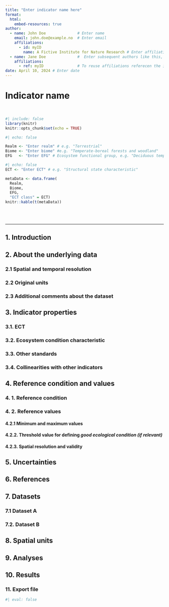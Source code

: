 ```yaml
---
title: "Enter indicator name here"
format: 
  html:
    embed-resources: true
author:
  - name: John Doe              # Enter name
    email: john.doe@example.no  # Enter email
    affiliations:
      - id: myID
        name: A Fictive Institute for Nature Research # Enter affiliations
  - name: Jane Doe              #  Enter subsequent authors like this, or remove if not relevant
    affiliations:
      - ref: myID               # To reuse affiliations referecen the id like this
date: April 10, 2024 # Enter date 
---
```


<!--# This is a template for how to document the indicator analyses. Make sure also to not change the order, or modify, the headers, unless you really need to. This is because it easier to read if all the indicators are presented using the same layout. If there is one header where you don't have anything to write, just leave the header as is, and dont write anything below it. If you are providing code, Be careful to annotate and comment on every step in the analysis.-->

# Indicator name

<!--# Replace 'indicator name' with your the actual indicator name -->

<br />

<!--# Load all you dependencies here -->

```r
#| include: false
library(knitr)
knitr::opts_chunk$set(echo = TRUE)
```

<!--# Use the IUCN Global Ecosystem Typology (GET) to describe which ecosystem the indicator belongs to. https://doi.org/10.2305/IUCN.CH.2020.13.en. If the indicator covers more than one category in the GET, choose the most prominent one here, and use the text to elaborate on the ecosystem affiliations. -->

```r
#| echo: false

Realm <- "Enter realm" # e.g. "Terrestrial"
Biome <- "Enter biome" #e.g. "Temperate-boreal forests and woodland"
EFG   <- "Enter EFG" # Ecosystem functional group, e.g. "Deciduous temperate forests"
```

<!--# Enter the ecosystem condition typology (ECT) class that your indicator best adhers too (10.3897/oneeco.6.e58218) -->

```r
#| echo: false
ECT <- "Enter ECT" # e.g. "Structural state characteristic"
```

```r
metaData <- data.frame(
  Realm,
  Biome,
  EFG, 
  "ECT class" = ECT)
knitr::kable(t(metaData))

```

<!--# Don't remove these three html lines -->

<br /> <br />

<hr />

<!--# Document you work below.  -->

## 1. Introduction

<!--# Describe the indicator in general terms. It is a good idea to include a bullet point list of the spesific steps in the workflow -->

## 2. About the underlying data

<!--# Describe the data you have used, it's origin, biases, avaiabilit ect.-->

### 2.1 Spatial and temporal resolution

<!--# Describe the temporal and spatial resolution of the data used-->

### 2.2 Original units

<!--# What are the original units for the most relevant  variables in the data-->

### 2.3 Additional comments about the dataset

<!--# Text here -->

## 3. Indicator properties

### 3.1. ECT

<!--# Describe the rationale for assigning the indicator to the ECT class -->

### 3.2. Ecosystem condition characteristic

<!--# Describe the ecosystem condition characteristic represneted in the indicator. See 10.3897/oneeco.6.e58218 for information on what these characteristics might be. -->

### 3.3. Other standards

<!--# Add text about other spesific standards, e.g. natinoal standards, and how the indicator relates to these -->

### 3.4. Collinearities with other indicators

<!--# Describe known collinearities with other metrices (indicators or variables) that could become problematic if they were also included in the same Ecosystem Condition Assessment as the indicator described here. -->

## 4. Reference condition and values

### 4. 1. Reference condition

<!--# Define the reference condition (or refer to where it is defined). Note the destinction between reference condition and reference values 10.3897/oneeco.5.e58216  -->

### 4. 2. Reference values

#### 4.2.1 Minimum and maximum values

<!--# Describe the reference values used to set the lower and upper limits on the normative indicator scale. Why was the current option chosen and how were the reference values quantified? If the reference values are calculated as part of the analyses further down, please repeat the main information here. -->

#### 4.2.2. Threshold value for defining *good ecological condition (if relevant)*

<!--# Describe the different reference values here and the justification for using these -->

#### 4.2.3. Spatial resolution and validity 

<!--# Describe the spatial resolution of the reference values. E.g. is it defined as a fixed value for all areas, or does it vary. Also, at what spatial scale is the reference values valid? For example, if the reference value has a regional resolution (varies between regions), it might mean that it is only valid and correct to use for scaling local variable values that are first aggregated to regional scale. However, sometimes the reference value is insensitive to this and can be used to scale variables at the local (e.g. plot) scale.  -->

## 5. Uncertainties

<!--# Describe the main uncertainties or sources of error in the indicator or the underlying data. -->

## 6. References

<!--# You can add references manually or use a citation manager and add intext citations as with crossreferencing and hyperlinks. See https://quarto.org/docs/authoring/footnotes-and-citations.html -->

## 7. Datasets

<!--# Describe the unique datasets seperately under seperate headers (Dataset A, Dataset B, etc.-->

### 7.1 Dataset A

<!--# Describe the main dataset, typicaly the one containing the variable of (most) interest. Change the header from Dataset A to the name of the actuall dataset. -->

### 7.2. Dataset B

<!--# Describe additional datasets in a similar was as above. Deleteor add ned subheaders as needed. -->

## 8. Spatial units

<!--# Describe the spatial units that you rely on in your analyses. Highlight the spatial units (the resolution) that the indicator values should be interpretted at. Potential spatial delineation data should eb introduced under 7.1. Datasets. We recomend using the SEEA EA terminology opf Basic Spatial Units (BSU), Ecosystem Asses (EA) and Ecosystem Accounting Area (EAA). -->

## 9. Analyses

<!--# Use this header for documenting the analyses. Put code in seperate code chunks, and annotate the code in between using normal text (i.e. between the chunks, and try to avoid too many hashed out comments inside the code chunks). Add subheaders as needed. -->

## 10. Results

<!--# Repeat the final results here. Typically this is a map or table of indicator values.-->

### 11. Export file 

<!--# Display the code (don't execute it) or the workflow for exporting the indicator values to file. Ideally the indicator values are exported as a georeferenced shape or raster file with indicators values, reference values and errors. You can also chose to export the raw (un-normalised or unscaled variable) as a seperate product. You should not save large sptaial output data on GitHub. You can use eval=FALSE to avoid code from being executed (example below - delete is not relevant) -->

```r
#| eval: false
```
